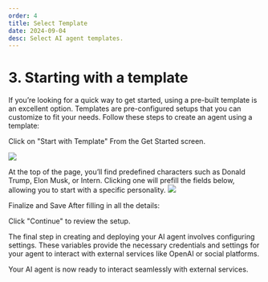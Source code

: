 ```yaml
---
order: 4
title: Select Template
date: 2024-09-04
desc: Select AI agent templates.
---
```


# 3. Starting with a template

If you’re looking for a quick way to get started, using a pre-built template is an excellent option.
Templates are pre-configured setups that you can customize to fit your needs.
Follow these steps to create an agent using a template:

Click on "Start with Template"
From the Get Started screen.

![](./b-flow-6.png)

At the top of the page, you’ll find predefined characters such as Donald Trump, Elon Musk, or Intern.
Clicking one will prefill the fields below, allowing you to start with a specific personality.
![](./b-future-flow-7.png)

Finalize and Save
After filling in all the details:

Click "Continue" to review the setup.

The final step in creating and deploying your AI agent involves configuring settings.
These variables provide the necessary credentials and settings for your agent to interact with external services like OpenAI or social platforms.

Your AI agent is now ready to interact seamlessly with external services.
